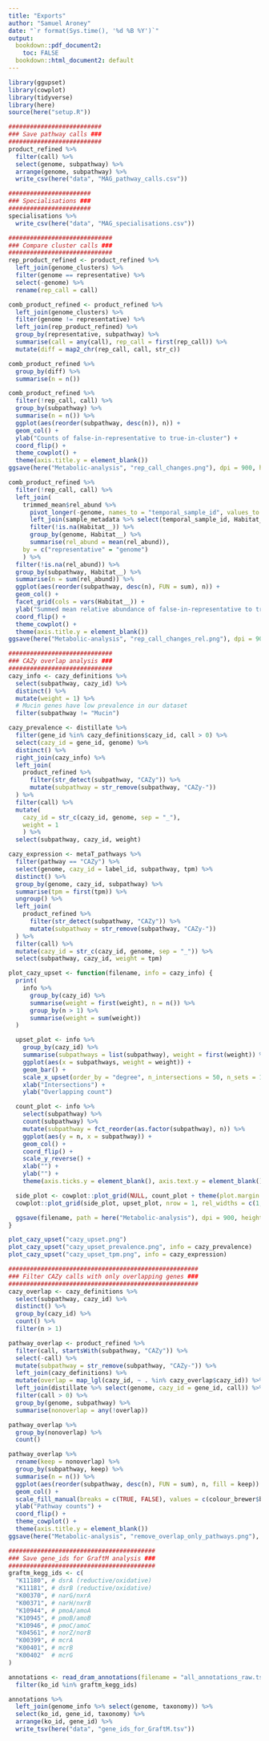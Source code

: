 ---
title: "Exports"
author: "Samuel Aroney"
date: "`r format(Sys.time(), '%d %B %Y')`"
output:
  bookdown::pdf_document2:
    toc: FALSE
  bookdown::html_document2: default
---

```{r setup, include=FALSE}
library(ggupset)
library(cowplot)
library(tidyverse)
library(here)
source(here("setup.R"))

##########################
### Save pathway calls ###
##########################
product_refined %>%
  filter(call) %>%
  select(genome, subpathway) %>%
  arrange(genome, subpathway) %>%
  write_csv(here("data", "MAG_pathway_calls.csv"))

#######################
### Specialisations ###
#######################
specialisations %>%
  write_csv(here("data", "MAG_specialisations.csv"))

#############################
### Compare cluster calls ###
#############################
rep_product_refined <- product_refined %>%
  left_join(genome_clusters) %>%
  filter(genome == representative) %>%
  select(-genome) %>%
  rename(rep_call = call)

comb_product_refined <- product_refined %>%
  left_join(genome_clusters) %>%
  filter(genome != representative) %>%
  left_join(rep_product_refined) %>%
  group_by(representative, subpathway) %>%
  summarise(call = any(call), rep_call = first(rep_call)) %>%
  mutate(diff = map2_chr(rep_call, call, str_c))

comb_product_refined %>%
  group_by(diff) %>%
  summarise(n = n())

comb_product_refined %>%
  filter(!rep_call, call) %>%
  group_by(subpathway) %>%
  summarise(n = n()) %>%
  ggplot(aes(reorder(subpathway, desc(n)), n)) +
  geom_col() +
  ylab("Counts of false-in-representative to true-in-cluster") +
  coord_flip() +
  theme_cowplot() +
  theme(axis.title.y = element_blank())
ggsave(here("Metabolic-analysis", "rep_call_changes.png"), dpi = 900, height = 8, width = 12)

comb_product_refined %>%
  filter(!rep_call, call) %>%
  left_join(
    trimmed_mean$rel_abund %>%
      pivot_longer(-genome, names_to = "temporal_sample_id", values_to = "rel_abund") %>%
      left_join(sample_metadata %>% select(temporal_sample_id, Habitat__)) %>%
      filter(!is.na(Habitat__)) %>%
      group_by(genome, Habitat__) %>%
      summarise(rel_abund = mean(rel_abund)),
    by = c("representative" = "genome")
    ) %>%
  filter(!is.na(rel_abund)) %>%
  group_by(subpathway, Habitat__) %>%
  summarise(n = sum(rel_abund)) %>%
  ggplot(aes(reorder(subpathway, desc(n), FUN = sum), n)) +
  geom_col() +
  facet_grid(cols = vars(Habitat__)) +
  ylab("Summed mean relative abundance of false-in-representative to true-in-cluster") +
  coord_flip() +
  theme_cowplot() +
  theme(axis.title.y = element_blank())
ggsave(here("Metabolic-analysis", "rep_call_changes_rel.png"), dpi = 900, height = 8, width = 12)

#############################
### CAZy overlap analysis ###
#############################
cazy_info <- cazy_definitions %>%
  select(subpathway, cazy_id) %>%
  distinct() %>%
  mutate(weight = 1) %>%
  # Mucin genes have low prevalence in our dataset
  filter(subpathway != "Mucin")

cazy_prevalence <- distillate %>%
  filter(gene_id %in% cazy_definitions$cazy_id, call > 0) %>%
  select(cazy_id = gene_id, genome) %>%
  distinct() %>%
  right_join(cazy_info) %>%
  left_join(
    product_refined %>%
      filter(str_detect(subpathway, "CAZy")) %>%
      mutate(subpathway = str_remove(subpathway, "CAZy-"))
  ) %>%
  filter(call) %>%
  mutate(
    cazy_id = str_c(cazy_id, genome, sep = "_"),
    weight = 1
    ) %>%
  select(subpathway, cazy_id, weight)

cazy_expression <- metaT_pathways %>%
  filter(pathway == "CAZy") %>%
  select(genome, cazy_id = label_id, subpathway, tpm) %>%
  distinct() %>%
  group_by(genome, cazy_id, subpathway) %>%
  summarise(tpm = first(tpm)) %>%
  ungroup() %>%
  left_join(
    product_refined %>%
      filter(str_detect(subpathway, "CAZy")) %>%
      mutate(subpathway = str_remove(subpathway, "CAZy-"))
  ) %>%
  filter(call) %>%
  mutate(cazy_id = str_c(cazy_id, genome, sep = "_")) %>%
  select(subpathway, cazy_id, weight = tpm)

plot_cazy_upset <- function(filename, info = cazy_info) {
  print(
    info %>%
      group_by(cazy_id) %>%
      summarise(weight = first(weight), n = n()) %>%
      group_by(n > 1) %>%
      summarise(weight = sum(weight))
  )

  upset_plot <- info %>%
    group_by(cazy_id) %>%
    summarise(subpathways = list(subpathway), weight = first(weight)) %>%
    ggplot(aes(x = subpathways, weight = weight)) +
    geom_bar() +
    scale_x_upset(order_by = "degree", n_intersections = 50, n_sets = 18) +
    xlab("Intersections") +
    ylab("Overlapping count")

  count_plot <- info %>%
    select(subpathway) %>%
    count(subpathway) %>%
    mutate(subpathway = fct_reorder(as.factor(subpathway), n)) %>%
    ggplot(aes(y = n, x = subpathway)) +
    geom_col() +
    coord_flip() +
    scale_y_reverse() +
    xlab("") +
    ylab("") +
    theme(axis.ticks.y = element_blank(), axis.text.y = element_blank())

  side_plot <- cowplot::plot_grid(NULL, count_plot + theme(plot.margin = unit(c(1, -5, -5, 1), "pt")), ncol = 1, rel_heights = c(1.4, 1))
  cowplot::plot_grid(side_plot, upset_plot, nrow = 1, rel_widths = c(1, 3))

  ggsave(filename, path = here("Metabolic-analysis"), dpi = 900, height = 8, width = 12)
}

plot_cazy_upset("cazy_upset.png")
plot_cazy_upset("cazy_upset_prevalence.png", info = cazy_prevalence)
plot_cazy_upset("cazy_upset_tpm.png", info = cazy_expression)

#####################################################
### Filter CAZy calls with only overlapping genes ###
#####################################################
cazy_overlap <- cazy_definitions %>%
  select(subpathway, cazy_id) %>%
  distinct() %>%
  group_by(cazy_id) %>%
  count() %>%
  filter(n > 1)

pathway_overlap <- product_refined %>%
  filter(call, startsWith(subpathway, "CAZy")) %>%
  select(-call) %>%
  mutate(subpathway = str_remove(subpathway, "CAZy-")) %>%
  left_join(cazy_definitions) %>%
  mutate(overlap = map_lgl(cazy_id, ~ . %in% cazy_overlap$cazy_id)) %>%
  left_join(distillate %>% select(genome, cazy_id = gene_id, call)) %>%
  filter(call > 0) %>%
  group_by(genome, subpathway) %>%
  summarise(nonoverlap = any(!overlap))

pathway_overlap %>%
  group_by(nonoverlap) %>%
  count()

pathway_overlap %>%
  rename(keep = nonoverlap) %>%
  group_by(subpathway, keep) %>%
  summarise(n = n()) %>%
  ggplot(aes(reorder(subpathway, desc(n), FUN = sum), n, fill = keep)) +
  geom_col() +
  scale_fill_manual(breaks = c(TRUE, FALSE), values = c(colour_brewer$blue, colour_brewer$red)) +
  ylab("Pathway counts") +
  coord_flip() +
  theme_cowplot() +
  theme(axis.title.y = element_blank())
ggsave(here("Metabolic-analysis", "remove_overlap_only_pathways.png"), dpi = 900, height = 8, width = 12)

#########################################
### Save gene_ids for GraftM analysis ###
#########################################
graftm_kegg_ids <- c(
  "K11180", # dsrA (reductive/oxidative)
  "K11181", # dsrB (reductive/oxidative)
  "K00370", # narG/nxrA
  "K00371", # narH/nxrB
  "K10944", # pmoA/amoA
  "K10945", # pmoB/amoB
  "K10946", # pmoC/amoC
  "K04561", # norZ/norB
  "K00399", # mcrA
  "K00401", # mcrB
  "K00402"  # mcrG
)

annotations <- read_dram_annotations(filename = "all_annotations_raw.tsv") %>%
  filter(ko_id %in% graftm_kegg_ids)

annotations %>%
  left_join(genome_info %>% select(genome, taxonomy)) %>%
  select(ko_id, gene_id, taxonomy) %>%
  arrange(ko_id, gene_id) %>%
  write_tsv(here("data", "gene_ids_for_GraftM.tsv"))
```
